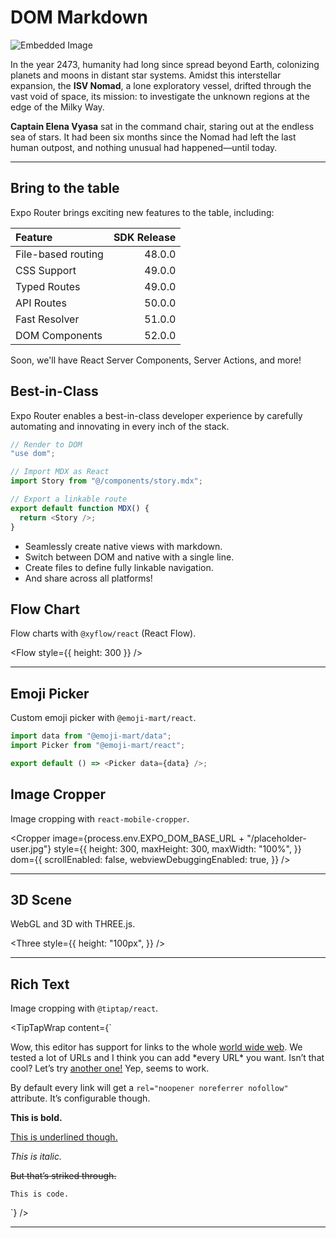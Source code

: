 # DOM Markdown

![Embedded Image](./sci-fi.jpg)

In the year 2473, humanity had long since spread beyond Earth, colonizing planets and moons in distant star systems. Amidst this interstellar expansion, the **ISV Nomad**, a lone exploratory vessel, drifted through the vast void of space, its mission: to investigate the unknown regions at the edge of the Milky Way.

**Captain Elena Vyasa** sat in the command chair, staring out at the endless sea of stars. It had been six months since the Nomad had left the last human outpost, and nothing unusual had happened—until today.

---

## Bring to the table

Expo Router brings exciting new features to the table, including:

| Feature            | SDK Release |
| :----------------- | ----------: |
| File-based routing |      48.0.0 |
| CSS Support        |      49.0.0 |
| Typed Routes       |      49.0.0 |
| API Routes         |      50.0.0 |
| Fast Resolver      |      51.0.0 |
| DOM Components     |      52.0.0 |

Soon, we'll have React Server Components, Server Actions, and more!

## Best-in-Class

Expo Router enables a best-in-class developer experience by carefully automating and innovating in every inch of the stack.

```typescript
// Render to DOM
"use dom";

// Import MDX as React
import Story from "@/components/story.mdx";

// Export a linkable route
export default function MDX() {
  return <Story />;
}
```

- Seamlessly create native views with markdown.
- Switch between DOM and native with a single line.
- Create files to define fully linkable navigation.
- And share across all platforms!

## Flow Chart

Flow charts with `@xyflow/react` (React Flow).


<Flow style={{ height: 300 }} />

---

## Emoji Picker

Custom emoji picker with `@emoji-mart/react`.


<Picker data={data} />

```typescript
import data from "@emoji-mart/data";
import Picker from "@emoji-mart/react";

export default () => <Picker data={data} />;
```

## Image Cropper

Image cropping with `react-mobile-cropper`.


<Cropper
  image={process.env.EXPO_DOM_BASE_URL + "/placeholder-user.jpg"}
  style={{
    height: 300,
    maxHeight: 300,
    maxWidth: "100%",
  }}
  dom={{
    scrollEnabled: false,
    webviewDebuggingEnabled: true,
  }}
/>

---

## 3D Scene

WebGL and 3D with THREE.js.


<Three
  style={{
    height: "100px",
  }}
/>

---

## Rich Text

Image cropping with `@tiptap/react`.


<TipTapWrap
  content={`
<p>Wow, this editor has support for links to the whole <a href="https://en.wikipedia.org/wiki/World_Wide_Web">world wide web</a>. We tested a lot of URLs and I think you can add *every URL* you want. Isn’t that cool? Let’s try <a href="https://statamic.com/">another one!</a> Yep, seems to work.</p>
<p>By default every link will get a <code>rel="noopener noreferrer nofollow"</code> attribute. It’s configurable though.</p>
<p><strong>This is bold.</strong></p>
<p><u>This is underlined though.</u></p>
<p><em>This is italic.</em></p>
<p><s>But that’s striked through.</s></p>
<p><code>This is code.</code></p>
    `}
/>

---
